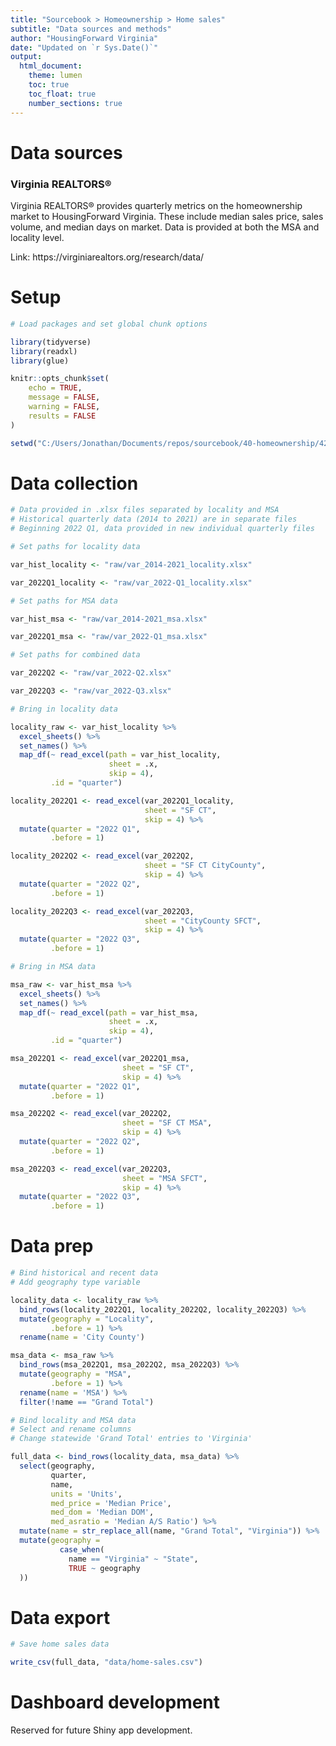 ```yaml
---
title: "Sourcebook > Homeownership > Home sales"
subtitle: "Data sources and methods"
author: "HousingForward Virginia"
date: "Updated on `r Sys.Date()`"
output:
  html_document:
    theme: lumen
    toc: true
    toc_float: true
    number_sections: true
---
```


# Data sources

### Virginia REALTORS® {-}

Virginia REALTORS® provides quarterly metrics on the homeownership market to HousingForward Virginia. These include median sales price, sales volume, and median days on market. Data is provided at both the MSA and locality level.

Link: https://virginiarealtors.org/research/data/

# Setup

```r

# Load packages and set global chunk options

library(tidyverse)
library(readxl)
library(glue)

knitr::opts_chunk$set(
	echo = TRUE,
	message = FALSE,
	warning = FALSE,
	results = FALSE
)

setwd("C:/Users/Jonathan/Documents/repos/sourcebook/40-homeownership/42-home-sales")

```

# Data collection

```r

# Data provided in .xlsx files separated by locality and MSA
# Historical quarterly data (2014 to 2021) are in separate files
# Beginning 2022 Q1, data provided in new individual quarterly files

# Set paths for locality data

var_hist_locality <- "raw/var_2014-2021_locality.xlsx"

var_2022Q1_locality <- "raw/var_2022-Q1_locality.xlsx"

# Set paths for MSA data

var_hist_msa <- "raw/var_2014-2021_msa.xlsx"

var_2022Q1_msa <- "raw/var_2022-Q1_msa.xlsx"

# Set paths for combined data

var_2022Q2 <- "raw/var_2022-Q2.xlsx"

var_2022Q3 <- "raw/var_2022-Q3.xlsx"

# Bring in locality data

locality_raw <- var_hist_locality %>% 
  excel_sheets() %>% 
  set_names() %>% 
  map_df(~ read_excel(path = var_hist_locality, 
                      sheet = .x,
                      skip = 4),
         .id = "quarter")

locality_2022Q1 <- read_excel(var_2022Q1_locality,
                              sheet = "SF CT",
                              skip = 4) %>% 
  mutate(quarter = "2022 Q1",
         .before = 1)

locality_2022Q2 <- read_excel(var_2022Q2,
                              sheet = "SF CT CityCounty",
                              skip = 4) %>% 
  mutate(quarter = "2022 Q2",
         .before = 1)

locality_2022Q3 <- read_excel(var_2022Q3,
                              sheet = "CityCounty SFCT",
                              skip = 4) %>% 
  mutate(quarter = "2022 Q3",
         .before = 1)

# Bring in MSA data

msa_raw <- var_hist_msa %>% 
  excel_sheets() %>% 
  set_names() %>% 
  map_df(~ read_excel(path = var_hist_msa, 
                      sheet = .x,
                      skip = 4),
         .id = "quarter")

msa_2022Q1 <- read_excel(var_2022Q1_msa,
                         sheet = "SF CT",
                         skip = 4) %>% 
  mutate(quarter = "2022 Q1",
         .before = 1)

msa_2022Q2 <- read_excel(var_2022Q2,
                         sheet = "SF CT MSA",
                         skip = 4) %>% 
  mutate(quarter = "2022 Q2",
         .before = 1)

msa_2022Q3 <- read_excel(var_2022Q3,
                         sheet = "MSA SFCT",
                         skip = 4) %>% 
  mutate(quarter = "2022 Q3",
         .before = 1)

```

# Data prep

```r

# Bind historical and recent data
# Add geography type variable

locality_data <- locality_raw %>%
  bind_rows(locality_2022Q1, locality_2022Q2, locality_2022Q3) %>% 
  mutate(geography = "Locality",
         .before = 1) %>% 
  rename(name = 'City County')

msa_data <- msa_raw %>% 
  bind_rows(msa_2022Q1, msa_2022Q2, msa_2022Q3) %>% 
  mutate(geography = "MSA",
         .before = 1) %>% 
  rename(name = 'MSA') %>% 
  filter(!name == "Grand Total")

# Bind locality and MSA data
# Select and rename columns
# Change statewide 'Grand Total' entries to 'Virginia'

full_data <- bind_rows(locality_data, msa_data) %>% 
  select(geography,
         quarter,
         name,
         units = 'Units',
         med_price = 'Median Price',
         med_dom = 'Median DOM',
         med_asratio = 'Median A/S Ratio') %>% 
  mutate(name = str_replace_all(name, "Grand Total", "Virginia")) %>% 
  mutate(geography = 
           case_when(
             name == "Virginia" ~ "State",
             TRUE ~ geography
  ))

```

# Data export

```r

# Save home sales data

write_csv(full_data, "data/home-sales.csv")

```

# Dashboard development

Reserved for future Shiny app development.